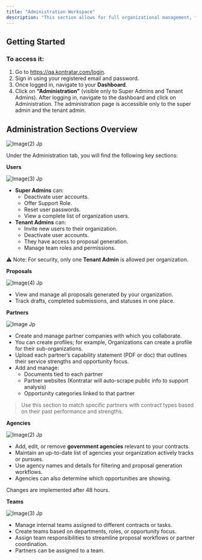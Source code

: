 ```yaml
---
title: "Administration Workspace"
description: "This section allows for full organizational management, from user roles to partners, proposals, and agency setup."
---
```


## **Getting Started**

### To access it:

1. Go to https://qa.kontratar.com/login.
2. Sign in using your registered email and password.
3. Once logged in, navigate to your **Dashboard**.
4. Click on **“Administration”** (visible only to Super Admins and Tenant Admins). After logging in, navigate to the dashboard and click on Administration. The administration page is accessible only to the super admin and the tenant admin.

## **Administration Sections Overview**

![Image(2) Jp](/images/image\(2\).jpg)

Under the Administration tab, you will find the following key sections:

**Users**

![Image(3) Jp](/images/image\(3\).jpg)

- **Super Admins** can:
  - Deactivate user accounts.
  - Offer Support Role.
  - Reset user passwords.
  - View a complete list of organization users.
- **Tenant Admins** can:
  - Invite new users to their organization.
  - Deactivate user accounts.
  - They have access to proposal generation.
  - Manage team roles and permissions.

⚠️ Note: For security, only one **Tenant Admin** is allowed per organization.

**Proposals**

![Image(4) Jp](/images/image\(4\).jpg)

- View and manage all proposals generated by your organization.
- Track drafts, completed submissions, and statuses in one place.

**Partners**

![Image Jp](/images/image.jpg)

- Create and manage partner companies with which you collaborate.
- You can create profiles; for example,  Organizations can create a profile for their sub-organizations.
- Upload each partner’s capability statement (PDF or doc) that outlines their service strengths and opportunity focus.
- Add and manage:
  - Documents tied to each partner
  - Partner websites (Kontratar will auto-scrape public info to support analysis)
  - Opportunity categories linked to that partner

> Use this section to match specific partners with contract types based on their past performance and strengths.

**Agencies**

![Image(2) Jp](/images/image\(2\).jpg)

- Add, edit, or remove **government agencies** relevant to your contracts.
- Maintain an up-to-date list of agencies your organization actively tracks or pursues.
- Use agency names and details for filtering and proposal generation workflows.
- Agencies can also determine which opportunities are showing.

<Note>
  Changes are implemented after 48 hours.
</Note>

**Teams**

![Image(3) Jp](/images/image\(3\).jpg)

- Manage internal teams assigned to different contracts or tasks.
- Create teams based on departments, roles, or opportunity focus.
- Assign team responsibilities to streamline proposal workflows or partner coordination.
- Partners can be assigned to a team.